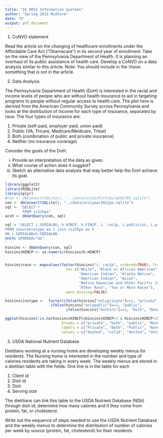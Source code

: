 ```yaml
---
title: "IE 0015 Information Systems"
author: "Spring 2015 Midterm"
date: "D"
output: pdf_document
---
```




1.  CoNVO statement

Read the article on the changing of healthcare enrollments under the Affordable Care Act ("Obamacare") in its second year of enrollment. Take on the view of the Pennsylvania Department of Health. It is planning an overhaul of its public assistance of health care.
Develop a CoNVO on a data analysis similar to this article. Note: You should include in the Vision something that is not in the article.

2.  Data Analysis

The Pennsylvania Department of Health (DoH) is interested in the racial and income levels of people who are without health insurance to aid in targeting programs to people without regular access to health care. The plot here is derived from the American Community Survey across Pennsylvania and looks at the distribution of income for each type of insurance, separated by race. The four types of insurance are:

  1. Private (self-paid, employer paid, union paid)
  2. Public (VA, Tricare, Medicare/Medicare, Tribal)
  3. Both (combination of public and private insurance)
  4. Neither (no insurance coverage)
  
Consider the goals of the DoH.  

i.  Provide an interpretation of the data as given. 
ii. What course of action does it suggest? 
iii. Sketch an alternative data analysis that may better help the DoH achieve its goal.

```r
library(ggplot2)
library(RSQLite)
library(plyr)
#con <- dbConnect(SQLite(), "../data/acs1yrPittsburgh01701.sqlite")
con <- dbConnect(SQLite(), "../data/acs1year2012pa.sqlite")
sql <- "SELECT *      
        FROM ss12hpa"
acsh <- dbGetQuery(con, sql)
```
```r
sql = 'SELECT i.SERIALNO, h.HINCP, h.FINCP, i. rac1p, i.publicins, i.privateins, (i.publicins and i.privateins) as bothins, (not i.publicins and not i.privateins) as noins, (i.publicins and not i.privateins) as onlypublic, (i.privateins and not i.publicins) as onlyprivate
FROM insurancetype as i join ss12hpa as h
ON i.SERIALNO=h.SERIALNO
WHERE SPORDER="01"
'
hincins <- dbGetQuery(con, sql)
hincins$HINCP <- as.numeric(hincins$h.HINCP)


hincins$race <- mapvalues(factor(hincins$"i. rac1p", ordered=TRUE), from = c(1, 2, 3, 4, 5, 6, 7, 8, 9),
                            to= c("White", "Black or African American", 
                                  "American Indian", "Alaska Native", 
                                  "American Indian", "Asian", 
                                  "Native Hawaiian and Other Pacific Islander", 
                                  "Other Race", "Two or More Races"),
                            warn_missing=FALSE)

hincins$instype <-  factor(ifelse(hincins["onlyprivate"]==1, "private", 
                     ifelse(hincins["onlypublic"]==1, "public",
                            ifelse(hincins["bothins"]==1, "both", "None"))))
```
```r
ggplot(hincins[!is.na(hincins$HINCP)&hincins$HINCP>1 & hincins$HINCP<150000 & hincins$"i. rac1p" %in% c('1', '2', '6', '9'),]) + aes(x=HINCP, linetype = instype, shape=instype, y=..density..) + geom_freqpoly(binwidth=10000) + xlab("Household Income") + xlim(0, 150000) + facet_wrap(~race) + ggtitle("Distribution of household income\n based on insurance type of head of household, \nseparated by race") + ylab("Probability density") + scale_linetype_manual(name = "Insurance type",                                                                                                                                                                                                                                                                                                                                                                                                                     
                          breaks = c("private", "both", "public", "None"),
                          labels = c("Private", "Both", "Public", "None"),
                          values = c("dashed", "solid", "dotted", "dotdash"))
```

3.  USDA National Nutrient Database

Dietitians working at a nursing home are developing weekly menus for residents. The Nursing home is interested in the number and type of calories residents are taking in every week.  The weekly menus are stored in a dietitian table with the fields. One line is in the table for each 

1.  Client id
2.  Dish id
3.  Dish
4.  Serving size

The dietitians can link this table to the USDA Nutrient Database (NDb) through dish id,  determine how many calories and if they come from protein, fat, or cholesterol.

Write out the sequence of steps needed to use the USDA Nutrient Database and the weekly menus to determine the distribution of number of calories per week by source (protein, fat, cholesterol) for their residents.